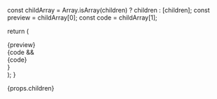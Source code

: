   const childArray = Array.isArray(children) ? children : [children];
  const preview = childArray[0];
  const code = childArray[1];
  
  return (
    <div className="my-6 overflow-hidden rounded-xl border">
      <div className="flex min-h-[350px] items-center justify-center p-10">
        {preview}
      </div>
      {code && <div className="-mb-4 p-2">{code}</div>}
    </div>
  );
}

<Preview>
{props.children}
</Preview>

